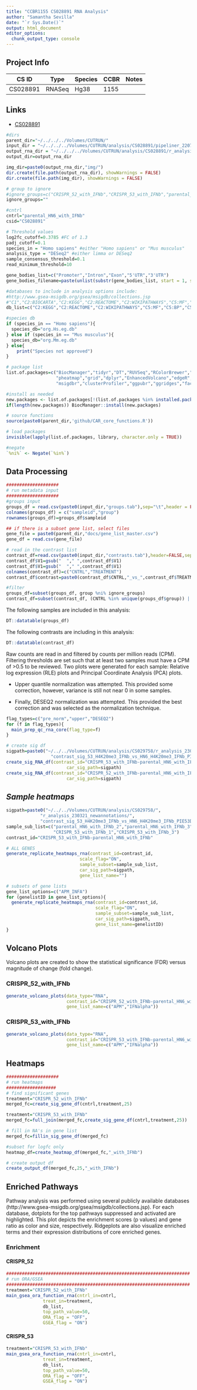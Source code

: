 ```yaml
---
title: "CCBR1155 CS028891 RNA Analysis"
author: "Samantha Sevilla"
date: "`r Sys.Date()`"
output: html_document
editor_options: 
  chunk_output_type: console
---
```


## Project Info
| CS ID | Type | Species | CCBR | Notes | 
| -- | -- | -- | -- | -- |
| CS028891 | RNASeq | Hg38 | 1155 | |

## Links
- [CS028891](https://hpcnihapps.cit.nih.gov/genome/cgi-bin/hgTracks?db=hg38&lastVirtModeType=default&lastVirtModeExtraState=&virtModeType=default&virtMode=0&nonVirtPosition=&position=chr1%3A228424845%2D228425360&hgsid=138045_YaxblMavQd49PFnKV3dfLnT9Icne)

```r
#dirs
parent_dir="~/../../../Volumes/CUTRUN/"
input_dir = "~/../../../Volumes/CUTRUN/analysis/CS028891/pipeliner_220713/"
output_rna_dir = "~/../../../Volumes/CUTRUN/analysis/CS028891/r_analysis_230323_newannotation/"
output_dir=output_rna_dir

img_dir=paste0(output_rna_dir,"img/")
dir.create(file.path(output_rna_dir), showWarnings = FALSE)
dir.create(file.path(img_dir), showWarnings = FALSE)
```

```r
# group to ignore
#ignore_groups=c("CRISPR_52_with_IFNb","CRISPR_53_with_IFNb","parental_HN6_with_IFNb")
ignore_groups=""

#cntrl
cntrl="parental_HN6_with_IFNb"
csid="CS028891"

# Threshold values
log2fc_cutoff=0.3785 #FC of 1.3
padj_cutoff=0.1
species_in = "Homo sapiens" #either "Homo sapiens" or "Mus musculus"
analysis_type = "DESeq2" #either limma or DESeq2
sample_consensus_threshold=0.1
read_minimum_threshold=10

gene_bodies_list=c("Promoter","Intron","Exon","5'UTR","3'UTR")
gene_bodies_filename=paste(unlist(substr(gene_bodies_list, start = 1, stop = 1)),collapse="")

#databases to include in analysis options include:
#http://www.gsea-msigdb.org/gsea/msigdb/collections.jsp
#"C1","C2:BIOCARTA","C2:KEGG","C2:REACTOME","C2:WIKIPATHWAYS","C5:MF","C5:BP","C5:CC","H"
db_list=c("C2:KEGG","C2:REACTOME","C2:WIKIPATHWAYS","C5:MF","C5:BP","C5:CC")

```

```r
#species db
if (species_in == "Homo sapiens"){
  species_db="org.Hs.eg.db"
} else if (species_in == "Mus musculus"){
  species_db="org.Mm.eg.db"
} else{
    print("Species not approved")
}

# package list
list.of.packages=c("BiocManager","tidyr","DT","RUVSeq","RColorBrewer","textshape",
                   "pheatmap","grid","dplyr","EnhancedVolcano","edgeR","DESeq2","ggplot2","plotly",
                   "msigdbr","clusterProfiler","ggpubr","ggridges","factoextra","gplots","ReactomePA",species_db)

#install as needed
new.packages <- list.of.packages[!(list.of.packages %in% installed.packages()[,"Package"])]
if(length(new.packages)) BiocManager::install(new.packages)

# source functions
source(paste0(parent_dir,'github/CAR_core_functions.R'))

# load packages
invisible(lapply(list.of.packages, library, character.only = TRUE))

#negate
`%ni%` <- Negate(`%in%`)
```


## **Data Processing**

```r
####################
# run metadata input
####################
#groups input
groups_df = read.csv(paste0(input_dir,"groups.tab"),sep="\t",header = FALSE)[,c("V1","V2")]
colnames(groups_df) = c("sampleid","group")
rownames(groups_df)=groups_df$sampleid

## if there is a subset gene list, select files
gene_file = paste0(parent_dir,"docs/gene_list_master.csv")
gene_df = read.csv(gene_file)

# read in the contrast list
contrast_df=read.csv(paste0(input_dir,"contrasts.tab"),header=FALSE,sep="\t")
contrast_df$V1=gsub("  "," ",contrast_df$V1)
contrast_df$V1=gsub("  "," ",contrast_df$V1)
colnames(contrast_df)=c("CNTRL","TREATMENT")
contrast_df$contrast=paste0(contrast_df$CNTRL,"_vs_",contrast_df$TREATMENT)

#filter
groups_df=subset(groups_df, group %ni% ignore_groups)
contrast_df=subset(contrast_df, (CNTRL %in% unique(groups_df$group)) | (TREATMENT %in% unique(groups_df$group)))
```

The following samples are included in this analysis:
```r
DT::datatable(groups_df)
```

The following contrasts are including in this analysis:
```r
DT::datatable(contrast_df)
```

Raw counts are read in and filtered by counts per million reads (CPM). Filtering thresholds are set such that at least two samples must have a CPM of >0.5 to be reviewed. Two plots were generated for each sample: Relative log expression (RLE) plots and Principal Coordinate Analysis (PCA) plots.

- Upper quantile normalization was attempted. This provided some correction, however, variance is still not near 0 in some samples.

- Finally, DESEQ2 normalization was attempted. This provided the best correction and was selected as the normalization technique.

```r
flag_types=c("pre_norm","upper","DESEQ2")
for (f in flag_types){
  main_prep_qc_rna_core(flag_type=f)
}
```

```r
# create sig df
sigpath=paste0("~/../../Volumes/CUTRUN/analysis/CS029758/r_analysis_230321_newannotations/",
                 "contrast_sig_53_H4K20me3_IFNb_vs_HN6_H4K20me3_IFNb_PIE53D.csv")
create_sig_RNA_df(contrast_id="CRISPR_53_with_IFNb-parental_HN6_with_IFNb",
                       car_sig_path=sigpath)
create_sig_RNA_df(contrast_id="CRISPR_52_with_IFNb-parental_HN6_with_IFNb",
                       car_sig_path=sigpath)
```

## *Sample heatmaps* 
```r
sigpath=paste0("~/../../Volumes/CUTRUN/analysis/CS029758/",
             "r_analysis_230321_newannotations/",
             "contrast_sig_53_H4K20me3_IFNb_vs_HN6_H4K20me3_IFNb_PIE53D.csv")
sample_sub_list=c("parental_HN6_with_IFNb_2","parental_HN6_with_IFNb_3",
                  "CRISPR_53_with_IFNb_1","CRISPR_53_with_IFNb_3")
contrast_id="CRISPR_53_with_IFNb-parental_HN6_with_IFNb"

# ALL GENES
generate_replicate_heatmaps_rna(contrast_id=contrast_id,
                            scale_flag="ON",
                            sample_subset=sample_sub_list,
                            car_sig_path=sigpath,
                            gene_list_name="")

# subsets of gene lists
gene_list_options=c("APM_INFA")
for (genelistID in gene_list_options){
  generate_replicate_heatmaps_rna(contrast_id=contrast_id,
                                  scale_flag="ON",
                                  sample_subset=sample_sub_list,
                                  car_sig_path=sigpath,
                                  gene_list_name=genelistID)
}
```


## **Volcano Plots**

Volcano plots are created to show the statistical significance (FDR) versus magnitude of change (fold change).

### CRISPR_52_with_IFNb {.tabset}
```r
generate_volcano_plots(data_type="RNA",
                       contrast_id="CRISPR_52_with_IFNb-parental_HN6_with_IFNb",
                       gene_list_name=c("APM","IFNalpha"))
```

### CRISPR_53_with_IFNb {.tabset}
```r
generate_volcano_plots(data_type="RNA",
                       contrast_id="CRISPR_53_with_IFNb-parental_HN6_with_IFNb",
                       gene_list_name=c("APM","IFNalpha"))
```

## **Heatmaps**

```r
####################
# run heatmaps
###################
# find significant genes
treatment="CRISPR_52_with_IFNb"
merged_fc=create_sig_gene_df(cntrl,treatment,25)

treatment="CRISPR_53_with_IFNb"
merged_fc=full_join(merged_fc,create_sig_gene_df(cntrl,treatment,25))

# fill in NA's in gene list
merged_fc=fillin_sig_gene_df(merged_fc)

#subset for logfc only
heatmap_df=create_heatmap_df(merged_fc,"_with_IFNb")

# create output df
create_output_df(merged_fc,25,"_with_IFNb")
```


## **Enriched Pathways** 

Pathway analysis was performed using several publicly available databases (http://www.gsea-msigdb.org/gsea/msigdb/collections.jsp). For each database, dotplots 
for the top pathways suppressed and activated are highlighted. This plot depicts 
the enrichment scores (p values) and gene ratio as color and size, respectively.
Ridgeplots are also visualize enriched terms and their expression distributions 
of core enriched genes.

### Enrichment {.tabset}

#### CRISPR_52
```r
######################################################################
# run ORA/GSEA
######################################################################
treatment="CRISPR_52_with_IFNb"
main_gsea_ora_function_rna(cntrl_in=cntrl,
              treat_in=treatment,
              db_list,
              top_path_value=50,
              ORA_flag = "OFF",
              GSEA_flag = "ON")
```

#### CRISPR_53
```r
treatment="CRISPR_53_with_IFNb"
main_gsea_ora_function_rna(cntrl_in=cntrl,
              treat_in=treatment,
              db_list,
              top_path_value=50,
              ORA_flag = "OFF",
              GSEA_flag = "ON")
```